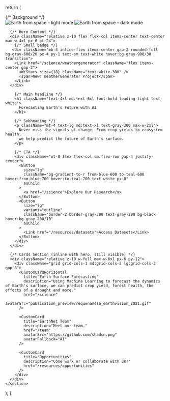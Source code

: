 
  return (
    <section className="relative w-full min-h-screen flex flex-col items-center justify-between overflow-hidden">
      {/* Background */}
      <div className="absolute inset-0 z-0 select-none">
        <Image
          alt="Earth from space - light mode"
          className="z-0 w-full h-full object-cover light-mode-image pointer-events-none"
          src="/place_holder_white.jpg"
          fill
          quality={100}
          priority
        />
        <Image
          alt="Earth from space - dark mode"
          className="z-0 w-full h-full object-cover dark-mode-image pointer-events-none"
          src="/place_holder.jpg"
          fill
          quality={100}
          priority
        />
        <div className="absolute inset-0 theme-gradient" />
      </div>

      {/* Hero Content */}
      <div className="relative z-10 flex flex-col items-center text-center max-w-4xl px-6 pt-24">
        {/* Small badge */}
       <div className="mb-4 inline-flex items-center gap-2 rounded-full bg-gray-600/20 px-4 py-1 text-sm text-white hover:bg-gray-900/30 transition">
        <Link href="/science/weathergenerator" className="flex items-center gap-2">
          <WiStars size={18} className="text-white-300" />
          <span>New: WeatherGenerator Project</span>
        </Link>
      </div>

        {/* Main headline */}
        <h1 className="text-4xl md:text-6xl font-bold leading-tight text-white">
          Forecasting Earth’s Future with AI
        </h1>

        {/* Subheading */}
        <p className="mt-4 text-lg md:text-xl text-gray-300 max-w-2xl">
          Never miss the signals of change. From crop yields to ecosystem health,
          we help predict the future of Earth’s surface.
        </p>

        {/* CTA */}
        <div className="mt-8 flex flex-col sm:flex-row gap-4 justify-center">
          <Button
            size="lg"
            className="bg-gradient-to-r from-blue-600 to-teal-600 hover:from-blue-700 hover:to-teal-700 text-white px-8"
            asChild
          >
            <a href="/science">Explore Our Research</a>
          </Button>
          <Button
            size="lg"
            variant="outline"
            className="border-2 border-gray-300 text-gray-200 bg-black hover:bg-gray-200/10"
            asChild
          >
            <Link href="/resources/datasets">Access Datasets</Link>
          </Button>
        </div>
      </div>

      {/* Cards Section (inline with hero, still visible) */}
      <div className="relative z-10 w-full max-w-6xl px-6 py-12">
        <div className="grid grid-cols-1 md:grid-cols-2 lg:grid-cols-3 gap-8">
          <CustomCardHorizontal
            title="Earth Surface Forecasting"
            description="Using Machine Learning to forecast the dynamics of Earth's surface, we can predict crop yield, forest health, the effects of a drought and more."
            href="/science"
            avatarSrc="publication_preview/requenamesa_earthvision_2021.gif"
          />

          <CustomCard
            title="EarthNet Team"
            description="Meet our team."
            href="/team"
            avatarSrc="https://github.com/shadcn.png"
            avatarFallback="AI"
          />

          <CustomCard
            title="Opportunities"
            description="Come work or collaborate with us!"
            href="/resources/opportunities"
          />
        </div>
      </div>
    </section>
  );
}
